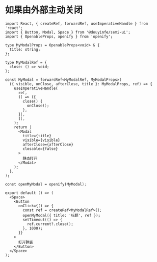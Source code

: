 # 如果由外部主动关闭

```tsx
import React, { createRef, forwardRef, useImperativeHandle } from 'react';
import { Button, Modal, Space } from '@douyinfe/semi-ui';
import { OpenableProps, openify } from 'openify';

type MyModalProps = OpenableProps<void> & {
  title: string;
};

type MyModalRef = {
  close: () => void;
};

const MyModal = forwardRef<MyModalRef, MyModalProps>(
  ({ visible, onClose, afterClose, title }: MyModalProps, ref) => {
    useImperativeHandle(
      ref,
      () => ({
        close() {
          onClose();
        },
      }),
      [],
    );
    return (
      <Modal
        title={title}
        visible={visible}
        afterClose={afterClose}
        closable={false}
      >
        静态打开
      </Modal>
    );
  },
);

const openMyModal = openify(MyModal);

export default () => (
  <Space>
    <Button
      onClick={() => {
        const ref = createRef<MyModalRef>();
        openMyModal({ title: '标题', ref });
        setTimeout(() => {
          ref.current?.close();
        }, 1000);
      }}
    >
      打开弹窗
    </Button>
  </Space>
);
```

